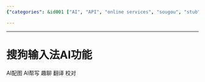 ```yaml
---
{"categories": &id001 ["AI", "API", "online services", "sougou", "stub", "白嫖"], "category": "AI", "date": "2023-12-22 23:52:59", "description": "This article delves into the advanced AI capabilities of Sogou Input Method, highlighting its features such as AI images, writing assistance, engaging conversations, translation services, and error proofreading.", "tags": *id001, "title": "搜狗输入法AI功能"}

---
```


------

# 搜狗输入法AI功能

AI配图 AI帮写 趣聊 翻译 校对

